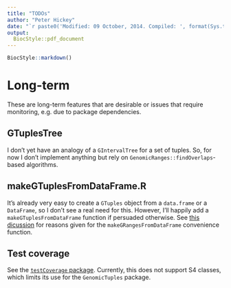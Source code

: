 ```yaml
---
title: "TODOs"
author: "Peter Hickey"
date: "`r paste0('Modified: 09 October, 2014. Compiled: ', format(Sys.time(), '%d %B, %Y'))`"
output:
  BiocStyle::pdf_document
---
```


<!--
%% \VignetteEngine{knitr::knitr}
-->

```r
BiocStyle::markdown()
```

# Long-term

These are long-term features that are desirable or issues that require monitoring, e.g. due to package dependencies.

## GTuplesTree

I don't yet have an analogy of a `GIntervalTree` for a set of tuples. So, for now I don't implement anything but rely on `GenomicRanges::findOverlaps`-based algorithms.

## makeGTuplesFromDataFrame.R

It's already very easy to create a `GTuples` object from a `data.frame` or a `DataFrame`, so I don't see a real need for this. However, I'll happily add a `makeGTuplesFromDataFrame` function if persuaded otherwise. See [this dicussion](https://stat.ethz.ch/pipermail/bioc-devel/2013-October/004777.html) for reasons given for the `makeGRangesFromDataFrame` convenience function.

## Test coverage

See the [`testCoverage` package](https://github.com/MangoTheCat/testCoverage). Currently, this does not support S4 classes, which limits its use for the `GenomicTuples` package.
